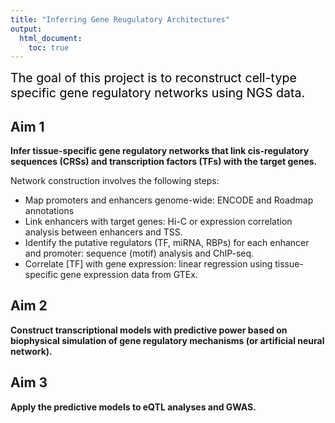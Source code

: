 ```yaml
---
title: "Inferring Gene Reugulatory Architectures"
output:
  html_document:
    toc: true
---
```


<span style="color:black; font-size:1.4em;">The goal of this project is to reconstruct cell-type specific gene regulatory networks using NGS data.

## Aim 1 

**Infer tissue-specific gene regulatory networks that link cis-regulatory sequences (CRSs) and transcription factors (TFs) with the target genes.**

Network construction involves the following steps: 

*  Map promoters and enhancers genome-wide: ENCODE and Roadmap annotations 
*  Link enhancers with target genes: Hi-C or expression correlation analysis between enhancers and TSS.
*  Identify the putative regulators (TF, miRNA, RBPs) for each enhancer and promoter: sequence (motif) analysis and ChIP-seq. 
*  Correlate [TF] with gene expression: linear regression using tissue-specific gene expression data from GTEx.

## Aim 2

**Construct transcriptional models with predictive power based on biophysical simulation of gene regulatory mechanisms (or artificial neural network).**

## Aim 3

**Apply the predictive models to eQTL analyses and GWAS.**
